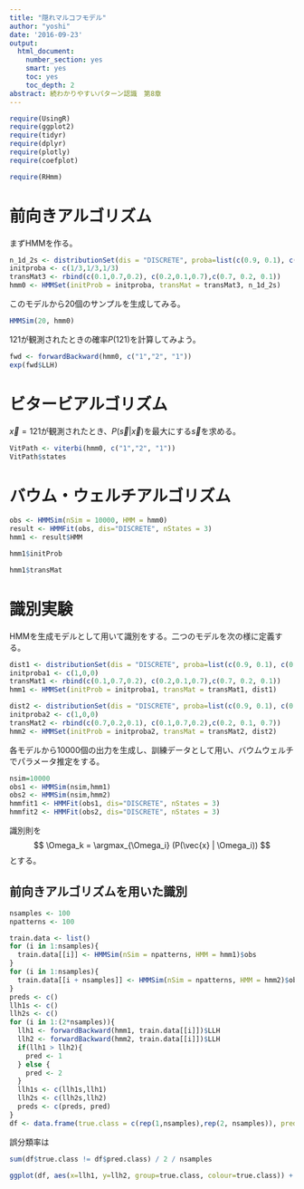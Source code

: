 ```yaml
---
title: "隠れマルコフモデル"
author: "yoshi"
date: '2016-09-23'
output:
  html_document:
    number_section: yes
    smart: yes
    toc: yes
    toc_depth: 2
abstract: 続わかりやすいパターン認識　第8章
---
```

```r
require(UsingR)
require(ggplot2)
require(tidyr)
require(dplyr)
require(plotly)
require(coefplot)
```
```r
require(RHmm)
```

# 前向きアルゴリズム
まずHMMを作る。
```r
n_1d_2s <- distributionSet(dis = "DISCRETE", proba=list(c(0.9, 0.1), c(0.6,0.4), c(0.1,0.9)), labels=c("1", "2"))
initproba <- c(1/3,1/3,1/3)
transMat3 <- rbind(c(0.1,0.7,0.2), c(0.2,0.1,0.7),c(0.7, 0.2, 0.1))
hmm0 <- HMMSet(initProb = initproba, transMat = transMat3, n_1d_2s)
```
このモデルから20個のサンプルを生成してみる。
```r
HMMSim(20, hmm0)
```
121が観測されたときの確率$P(121)$を計算してみよう。
```r
fwd <- forwardBackward(hmm0, c("1","2", "1"))
exp(fwd$LLH)
```

# ビタービアルゴリズム  
$\vec{x}=121$が観測されたとき、$P(\vec{s} | \vec{x})$を最大にする$\vec{s}$を求める。
```r
VitPath <- viterbi(hmm0, c("1","2", "1"))
VitPath$states
```

# バウム・ウェルチアルゴリズム  
```r
obs <- HMMSim(nSim = 10000, HMM = hmm0)
result <- HMMFit(obs, dis="DISCRETE", nStates = 3)
hmm1 <- result$HMM
```
```r
hmm1$initProb
```
```r
hmm1$transMat
```

# 識別実験  
HMMを生成モデルとして用いて識別をする。二つのモデルを次の様に定義する。
```r
dist1 <- distributionSet(dis = "DISCRETE", proba=list(c(0.9, 0.1), c(0.6,0.4), c(0.1,0.9)), labels=c("1", "2"))
initproba1 <- c(1,0,0)
transMat1 <- rbind(c(0.1,0.7,0.2), c(0.2,0.1,0.7),c(0.7, 0.2, 0.1))
hmm1 <- HMMSet(initProb = initproba1, transMat = transMat1, dist1)

dist2 <- distributionSet(dis = "DISCRETE", proba=list(c(0.9, 0.1), c(0.6,0.4), c(0.1,0.9)), labels=c("1", "2"))
initproba2 <- c(1,0,0)
transMat2 <- rbind(c(0.7,0.2,0.1), c(0.1,0.7,0.2),c(0.2, 0.1, 0.7))
hmm2 <- HMMSet(initProb = initproba2, transMat = transMat2, dist2)
```
各モデルから10000個の出力を生成し、訓練データとして用い、バウムウェルチでパラメータ推定をする。
```r
nsim=10000
obs1 <- HMMSim(nsim,hmm1)
obs2 <- HMMSim(nsim,hmm2)
hmmfit1 <- HMMFit(obs1, dis="DISCRETE", nStates = 3)
hmmfit2 <- HMMFit(obs2, dis="DISCRETE", nStates = 3)
```
識別則を
$$
\Omega_k = \argmax_{\Omega_i} (P(\vec{x} | \Omega_i))
$$
とする。

## 前向きアルゴリズムを用いた識別   
```r
nsamples <- 100
npatterns <- 100

train.data <- list()
for (i in 1:nsamples){
  train.data[[i]] <- HMMSim(nSim = npatterns, HMM = hmm1)$obs
}
for (i in 1:nsamples){
  train.data[[i + nsamples]] <- HMMSim(nSim = npatterns, HMM = hmm2)$obs
}
preds <- c()
llh1s <- c()
llh2s <- c()
for (i in 1:(2*nsamples)){
  llh1 <- forwardBackward(hmm1, train.data[[i]])$LLH
  llh2 <- forwardBackward(hmm2, train.data[[i]])$LLH
  if(llh1 > llh2){
    pred <- 1
  } else {
    pred <- 2
  }
  llh1s <- c(llh1s,llh1)
  llh2s <- c(llh2s,llh2)
  preds <- c(preds, pred)
}
df <- data.frame(true.class = c(rep(1,nsamples),rep(2, nsamples)), pred.class=preds, llh1=llh1s, llh2=llh2s)
```
誤分類率は
```r
sum(df$true.class != df$pred.class) / 2 / nsamples
```
```r
ggplot(df, aes(x=llh1, y=llh2, group=true.class, colour=true.class)) + geom_point()
```

